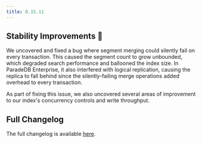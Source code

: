 ```yaml
---
title: 0.15.11
---
```


## Stability Improvements 💪

We uncovered and fixed a bug where segment merging could silently fail on every transaction. This caused the segment count to grow
unbounded, which degraded search performance and ballooned the index size. In ParadeDB Enterprise, it also interfered with logical replication, causing
the replica to fall behind since the silently-failing merge operations added overhead to every transaction.

As part of fixing this issue, we also uncovered several areas of improvement to our index's concurrency controls and write throughput.

## Full Changelog

The full changelog is available [here](https://github.com/paradedb/paradedb/releases/tag/v0.15.11).
